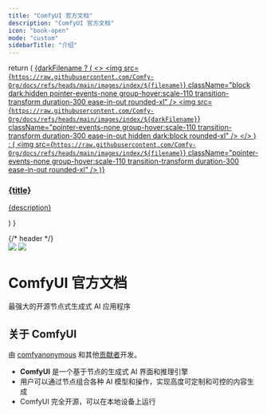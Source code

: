 ```yaml
---
title: "ComfyUI 官方文档"
description: "ComfyUI 官方文档"
icon: "book-open"
mode: "custom"
sidebarTitle: "介绍"
---
```


  return (
    <a className="group cursor-pointer pb-8" href={href}>
      {darkFilename ? (
        <>
          <img
            src={`https://raw.githubusercontent.com/Comfy-Org/docs/refs/heads/main/images/index/${filename}`}
            className="block dark:hidden pointer-events-none group-hover:scale-110 transition-transform duration-300 ease-in-out rounded-xl"
          />
          <img
            src={`https://raw.githubusercontent.com/Comfy-Org/docs/refs/heads/main/images/index/${darkFilename}`}
            className="pointer-events-none group-hover:scale-110 transition-transform duration-300 ease-in-out hidden dark:block rounded-xl"
          />
        </>
      ) : (
        <img
          src={`https://raw.githubusercontent.com/Comfy-Org/docs/refs/heads/main/images/index/${filename}`}
          className="pointer-events-none group-hover:scale-110 transition-transform duration-300 ease-in-out rounded-xl"
        />
      )}
      <h3 className="mt-5  font-medium">{title}</h3>
      <p className="mt-1.5">
        {description}
      </p>
    </a>
  )
}

<div className="relative">
{/* header */}
<div className="w-full text-center mt-16 pb-16">
<div className="mt-24 text-center">
        <img src="/logo/light.svg" className="block dark:hidden pointer-events-none mx-auto" />
        <img src="/logo/dark.svg" className="hidden dark:block pointer-events-none mx-auto"/>
</div>
<h1 style={{ fontSize: "18px", fontWeight: "bold", marginTop: "10px" }}>ComfyUI 官方文档</h1>
</div>

<div className="text-center">
<div className="flex gap-4 justify-center items-center">
  <a href="https://github.com/comfyanonymous/ComfyUI/" target="_blank" className="hover:opacity-80">
    <Icon icon="github" iconType="solid" size={32}/>
  </a>
  <a href="https://x.com/ComfyUI" target="_blank" className="hover:opacity-80">
    <Icon icon="x-twitter" iconType="solid" size={32}/>
  </a>
  <a href="https://discord.com/invite/comfyorg" target="_blank" className="hover:opacity-80">
    <Icon icon="discord" iconType="solid" size={32}/>
  </a>
<a href="/images/index/qrcode.jpg" target="_blank" className="hover:opacity-80">
    <Icon icon="weixin" iconType="solid" size={32}/>
  </a>
</div>
</div>

<div className="px-4 lg:py-48 lg:pb-24 max-w-3xl mx-auto">

<p className="max-w-xl mx-auto px-4 mt-4 text-lg text-center text-gray-500 dark:text-zinc-500">
最强大的开源节点式生成式 AI 应用程序
</p>

<div className="px-6 lg:px-0 mt-12 lg:mt-24 grid sm:grid-cols-2 gap-x-6 gap-y-4">
<HeroCard filename="light.jpg" darkFilename="dark.jpg" title="安装 ComfyUI" description="在不同的系统上安装 ComfyUI" href="/zh-CN/installation/system_requirements" />

<HeroCard filename="example.jpg" darkFilename="example-dark.jpg" title="教程" description="使用 ComfyUI 实现你天马星空的创意" href="/zh-CN/get_started/first_generation" />

<HeroCard filename="node.jpg" darkFilename="node-dark.jpg" title="内置节点" description="详细了解每个 ComfyUI 的节点" href="/zh-CN/built-in-nodes/overview" />

<HeroCard filename="development.jpg" title="开发" description="为上百万 ComfyUI 使用者扩展功能" href="/zh-CN/development/overview" />

</div>

<div className="text-center">
<h2 className="text-2xl font-bold mb-4">关于 ComfyUI</h2>
<p className="mb-4">
由 <a href="https://github.com/comfyanonymous" className="text-blue-500 dark:text-blue-400 underline hover:text-blue-600 dark:hover:text-blue-500">comfyanonymous</a> 和其他<a href="https://github.com/comfyanonymous/ComfyUI/graphs/contributors" className="text-blue-500 dark:text-blue-400 underline hover:text-blue-600 dark:hover:text-blue-500">贡献者</a>开发。
</p>

<ul className="list-none space-y-2">
  <li><strong>ComfyUI</strong> 是一个基于节点的生成式 AI 界面和推理引擎</li>
  <li>用户可以通过节点组合各种 AI 模型和操作，实现高度可定制和可控的内容生成</li>
  <li>ComfyUI 完全开源，可以在本地设备上运行</li>
</ul>
</div>

</div>
</div>